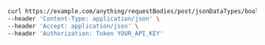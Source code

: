 ```bash showLineNumbers copy filename="Request Body Post Json Data Types Boolean usage example"
curl https://example.com/anything/requestBodies/post/jsonDataTypes/boolean \
--header 'Content-Type: application/json' \
--header 'Accept: application/json' \
--header 'Authorization: Token YOUR_API_KEY'
```
